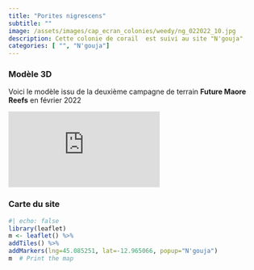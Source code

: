 ```yaml
---
title: "Porites nigrescens"
subtitle: ""
image: /assets/images/cap_ecran_colonies/weedy/ng_022022_10.jpg
description: Cette colonie de corail  est suivi au site "N'gouja"
categories: [ "", "N'gouja"]
---
```

### Modèle 3D

Voici le modèle issu de la deuxième campagne de terrain __Future Maore Reefs__ en février 2022

<div class="resp-container"> <iframe class="resp-content" title="Porites nigrescens" frameborder="0" allowfullscreen mozallowfullscreen="true" webkitallowfullscreen="true" allow="autoplay; fullscreen; xr-spatial-tracking" xr-spatial-tracking execution-while-out-of-viewport execution-while-not-rendered web-share src="https://api.sketchfab.com/models/29c74cac7da649e985e2382c09ce6890/embed?autostart=1&annotations_visible=0&preload=1&ui_infos=0&ui_inspector=0&ui_watermark_link=0&ui_watermark=0&ui_settings=0"> </iframe> </div>
### Carte du site
```r
#| echo: false
library(leaflet)
m <- leaflet() %>%
addTiles() %>% 
addMarkers(lng=45.085251, lat=-12.965066, popup="N'gouja")
m  # Print the map
```


